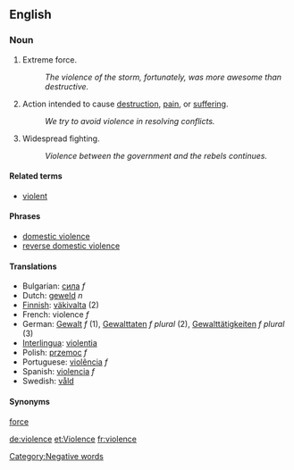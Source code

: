 ==English==
===Noun===
# Extreme force.
#: ''The violence of the storm, fortunately, was more awesome than destructive.''
# Action intended to cause [[destruction]], [[pain]], or [[suffer]]ing.
#: ''We try to avoid violence in resolving conflicts.''
# Widespread fighting.
#: ''Violence between the government and the rebels continues.''

====Related terms====
*[[violent]]

====Phrases====
*[[domestic violence]]
*[[reverse domestic violence]]

====Translations====
*Bulgarian: [[сила]] ''f''
*Dutch: [[geweld]] ''n''
*[[Finnish]]: [[väkivalta]] (2)
*French: violence ''f''
*German: [[Gewalt]] ''f'' (1), [[Gewalttaten]] ''f'' ''plural'' (2), [[Gewalttätigkeiten]] ''f'' ''plural'' (3)
*[[Interlingua]]: [[violentia]]
*Polish: [[przemoc]] ''f''
*Portuguese: [[violência]] ''f''
*Spanish: [[violencia]] ''f''
*Swedish: [[våld]]

====Synonyms====
[[force]]

[[Category:Negative words]]

[[de:violence]]
[[et:Violence]]
[[fr:violence]]